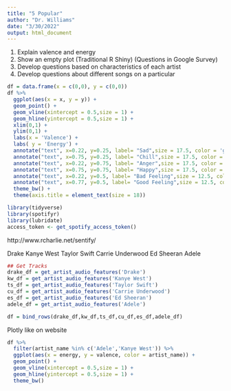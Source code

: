 ```yaml
---
title: "5 Popular"
author: "Dr. Williams"
date: "3/30/2022"
output: html_document
---
```



1. Explain valence and energy
2. Show an empty plot
(Traditional R Shiny)
(Questions in Google Survey)
3. Develop questions based on characteristics of each artist
4. Develop questions about different songs on a particular 












```r
df = data.frame(x = c(0,0), y = c(0,0))
df %>% 
  ggplot(aes(x = x, y = y)) +
  geom_point() + 
  geom_vline(xintercept = 0.5,size = 1) +
  geom_hline(yintercept = 0.5,size = 1) +
  xlim(0,1) +
  ylim(0,1) +
  labs(x = 'Valence') +
  labs( y = 'Energy') +
  annotate("text", x=0.22, y=0.25, label= "Sad",size = 17.5, color = 'gray') +
  annotate("text", x=0.75, y=0.25, label= "Chill",size = 17.5, color = 'gray') +
  annotate("text", x=0.22, y=0.75, label= "Anger",size = 17.5, color = 'gray') +
  annotate("text", x=0.75, y=0.75, label= "Happy",size = 17.5, color = 'gray') +
  annotate("text", x=0.22, y=0.5, label= "Bad Feeling",size = 12.5, color = 'gray') +
  annotate("text", x=0.77, y=0.5, label= "Good Feeling",size = 12.5, color = 'gray') +
  theme_bw() +
  theme(axis.title = element_text(size = 18))


```












```r
library(tidyverse)
library(spotifyr)
library(lubridate)
access_token <- get_spotify_access_token()
```

http://www.rcharlie.net/sentify/

Drake
Kanye West
Taylor Swift
Carrie Underwood
Ed Sheeran
Adele

```r

## Get Tracks
drake_df = get_artist_audio_features('Drake')
kw_df = get_artist_audio_features('Kanye West')
ts_df = get_artist_audio_features('Taylor Swift')
cu_df = get_artist_audio_features('Carrie Underwood')
es_df = get_artist_audio_features('Ed Sheeran')
adele_df = get_artist_audio_features('Adele')
```

```r
df = bind_rows(drake_df,kw_df,ts_df,cu_df,es_df,adele_df)
```

Plotly like on website
```r
df %>% 
  filter(artist_name %in% c('Adele','Kanye West')) %>% 
  ggplot(aes(x = energy, y = valence, color = artist_name)) +
  geom_point() +
  geom_vline(xintercept = 0.5,size = 1) +
  geom_hline(yintercept = 0.5,size = 1) +
  theme_bw()
```


